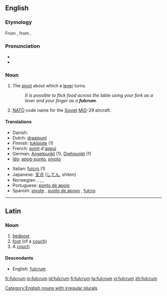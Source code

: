 ==English==
{{wikipedia}}

===Etymology===
From {{L.}} {{term|fulcrum||bedpost, foot of a couch|lang=la}}, from {{term|fulcio|fulciō|prop up, support}}.

===Pronunciation===
* {{IPA|/ˈfʌlkrəm/}}
* {{audio|en-us-fulcrum.ogg|Audio (US)}}

===Noun===
{{en-noun|pl2=fulcra}}

# {{mechanics}} The [[pivot]] about which a [[lever]] turns.
#: ''It is possible to flick food across the table using your fork as a lever and your finger as a '''fulcrum'''. ''
# {{military}} [[NATO]] code name for the [[Soviet]] [[MiG]]-29 aircraft.

====Translations====
{{trans-top|the pivot about which a lever turns not, hola, turns not         }}
* Danish: {{t-|da|understøttelsespunkt|n}}
* Dutch: [[draaipunt]]
* Finnish: [[tukipiste]] (1)
* French: [[point]] d'[[appui]] {{m}}
* German: [[Angelpunkt]] {{m}} (1), [[Drehpunkt]] {{m}} (1)
* [[Ido]]: [[apog-punto]], [[pivoto]]
{{trans-mid}}
* Italian: [[fulcro]] {{m}} (1)
* Japanese: [[支点]] ([[してん]], shiten)
* Norwegian: {{t-|no|dreiepunkt|n}}, {{t-|no|dreiningspunkt|n}}, {{t-|no|hvilepunkt|n}}, {{t-|no|omdreiningspunkt|n}}
* Portuguese: [[ponto de apoio]] {{m}}
* Spanish: [[pivote]] {{m}}, [[punto de apoyo]] {{m}}, [[fulcro]] {{m}}
{{trans-bottom}}

[[Category:English nouns with irregular plurals]]

----

==Latin==

===Noun===
{{la-noun|fulcrum|fulcri|fulcrī|n|second}}

# [[bedpost]]
# [[foot]] (of a [[couch]])
# A [[couch]]

====Descendants====
* English: [[#English|fulcrum]]

[[fr:fulcrum]]
[[io:fulcrum]]
[[id:fulcrum]]
[[fi:fulcrum]]
[[ta:fulcrum]]
[[vi:fulcrum]]
[[zh:fulcrum]]